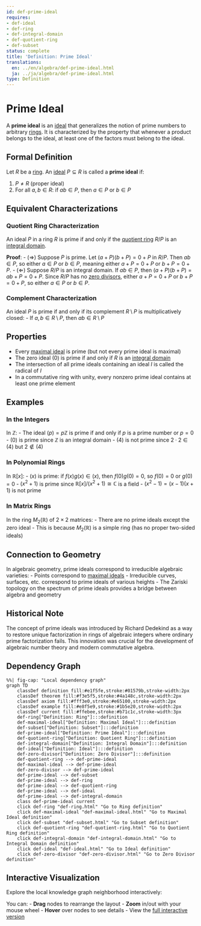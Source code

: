 ```yaml
---
id: def-prime-ideal
requires:
- def-ideal
- def-ring
- def-integral-domain
- def-quotient-ring
- def-subset
status: complete
title: 'Definition: Prime Ideal'
translations:
  en: ../en/algebra/def-prime-ideal.html
  ja: ../ja/algebra/def-prime-ideal.html
type: Definition
---
```


# Prime Ideal {#def-prime-ideal}

A **prime ideal** is an [ideal](def-ideal.qmd) that generalizes the notion of prime numbers to arbitrary [rings](def-ring.qmd). It is characterized by the property that whenever a product belongs to the ideal, at least one of the factors must belong to the ideal.

## Formal Definition

Let $R$ be a [ring](def-ring.qmd). An [ideal](def-ideal.qmd) $P \subseteq R$ is called a **prime ideal** if:

1. $P \neq R$ (proper ideal)
2. For all $a, b \in R$: if $ab \in P$, then $a \in P$ or $b \in P$

## Equivalent Characterizations

### Quotient Ring Characterization

An ideal $P$ in a ring $R$ is prime if and only if the [quotient ring](def-quotient-ring.qmd) $R/P$ is an [integral domain](def-integral-domain.qmd).

**Proof**:
- ($\Rightarrow$) Suppose $P$ is prime. Let $(a + P)(b + P) = 0 + P$ in $R/P$. Then $ab \in P$, so either $a \in P$ or $b \in P$, meaning either $a + P = 0 + P$ or $b + P = 0 + P$.
- ($\Leftarrow$) Suppose $R/P$ is an integral domain. If $ab \in P$, then $(a + P)(b + P) = ab + P = 0 + P$. Since $R/P$ has no [zero divisors](def-zero-divisor.qmd), either $a + P = 0 + P$ or $b + P = 0 + P$, so either $a \in P$ or $b \in P$.

### Complement Characterization

An ideal $P$ is prime if and only if its complement $R \setminus P$ is multiplicatively closed:
- If $a, b \in R \setminus P$, then $ab \in R \setminus P$

## Properties

- Every [maximal ideal](def-maximal-ideal.qmd) is prime (but not every prime ideal is maximal)
- The zero ideal $(0)$ is prime if and only if $R$ is an [integral domain](def-integral-domain.qmd)
- The intersection of all prime ideals containing an ideal $I$ is called the radical of $I$
- In a commutative ring with unity, every nonzero prime ideal contains at least one prime element

## Examples

### In the Integers

In $\mathbb{Z}$:
- The ideal $(p) = p\mathbb{Z}$ is prime if and only if $p$ is a prime number or $p = 0$
- $(0)$ is prime since $\mathbb{Z}$ is an integral domain
- $(4)$ is not prime since $2 \cdot 2 \in (4)$ but $2 \notin (4)$

### In Polynomial Rings

In $\mathbb{R}[x]$:
- $(x)$ is prime: if $f(x)g(x) \in (x)$, then $f(0)g(0) = 0$, so $f(0) = 0$ or $g(0) = 0$
- $(x^2 + 1)$ is prime since $\mathbb{R}[x]/(x^2 + 1) \cong \mathbb{C}$ is a field
- $(x^2 - 1) = (x-1)(x+1)$ is not prime

### In Matrix Rings

In the ring $M_2(\mathbb{R})$ of $2 \times 2$ matrices:
- There are no prime ideals except the zero ideal
- This is because $M_2(\mathbb{R})$ is a simple ring (has no proper two-sided ideals)

## Connection to Geometry

In algebraic geometry, prime ideals correspond to irreducible algebraic varieties:
- Points correspond to [maximal ideals](def-maximal-ideal.qmd)
- Irreducible curves, surfaces, etc. correspond to prime ideals of various heights
- The Zariski topology on the spectrum of prime ideals provides a bridge between algebra and geometry

## Historical Note

The concept of prime ideals was introduced by Richard Dedekind as a way to restore unique factorization in rings of algebraic integers where ordinary prime factorization fails. This innovation was crucial for the development of algebraic number theory and modern commutative algebra.

## Dependency Graph

```mermaid
%%| fig-cap: "Local dependency graph"
graph TD
    classDef definition fill:#e1f5fe,stroke:#01579b,stroke-width:2px
    classDef theorem fill:#f3e5f5,stroke:#4a148c,stroke-width:2px
    classDef axiom fill:#fff3e0,stroke:#e65100,stroke-width:2px
    classDef example fill:#e8f5e9,stroke:#1b5e20,stroke-width:2px
    classDef current fill:#ffebee,stroke:#b71c1c,stroke-width:3px
    def-ring["Definition: Ring"]:::definition
    def-maximal-ideal["Definition: Maximal Ideal"]:::definition
    def-subset["Definition: Subset"]:::definition
    def-prime-ideal["Definition: Prime Ideal"]:::definition
    def-quotient-ring["Definition: Quotient Ring"]:::definition
    def-integral-domain["Definition: Integral Domain"]:::definition
    def-ideal["Definition: Ideal"]:::definition
    def-zero-divisor["Definition: Zero Divisor"]:::definition
    def-quotient-ring --> def-prime-ideal
    def-maximal-ideal --> def-prime-ideal
    def-zero-divisor --> def-prime-ideal
    def-prime-ideal --> def-subset
    def-prime-ideal --> def-ring
    def-prime-ideal --> def-quotient-ring
    def-prime-ideal --> def-ideal
    def-prime-ideal --> def-integral-domain
    class def-prime-ideal current
    click def-ring "def-ring.html" "Go to Ring definition"
    click def-maximal-ideal "def-maximal-ideal.html" "Go to Maximal Ideal definition"
    click def-subset "def-subset.html" "Go to Subset definition"
    click def-quotient-ring "def-quotient-ring.html" "Go to Quotient Ring definition"
    click def-integral-domain "def-integral-domain.html" "Go to Integral Domain definition"
    click def-ideal "def-ideal.html" "Go to Ideal definition"
    click def-zero-divisor "def-zero-divisor.html" "Go to Zero Divisor definition"
```

## Interactive Visualization

Explore the local knowledge graph neighborhood interactively:

::: {.graph-viz data-id="def-prime-ideal" data-width="700" data-height="500"}
:::

You can:
- **Drag** nodes to rearrange the layout
- **Zoom** in/out with your mouse wheel
- **Hover** over nodes to see details
- View the [full interactive version](../../output/interactive/en/def-prime-ideal.html){target="_blank"}

